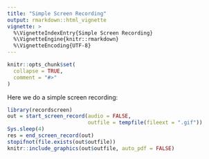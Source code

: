 ```yaml
---
title: "Simple Screen Recording"
output: rmarkdown::html_vignette
vignette: >
  %\VignetteIndexEntry{Simple Screen Recording}
  %\VignetteEngine{knitr::rmarkdown}
  %\VignetteEncoding{UTF-8}
---
```


```r
knitr::opts_chunk$set(
  collapse = TRUE,
  comment = "#>"
)
```

Here we do a simple screen recording: 

```r
library(recordscreen)
out = start_screen_record(audio = FALSE,
                          outfile = tempfile(fileext = ".gif"))
Sys.sleep(4)
res = end_screen_record(out)
stopifnot(file.exists(out$outfile))
knitr::include_graphics(out$outfile, auto_pdf = FALSE)
```
